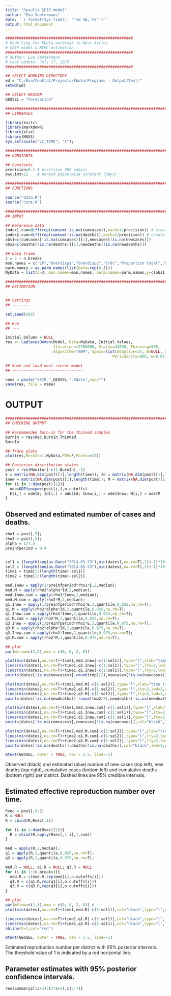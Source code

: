 ```yaml
---
title: "Results SEIR model"
author: "Eva Santermans"
date: '`r format(Sys.time(), ''%d %B, %Y'')`'
output: html_document
---
```


```r
########################################################
# Modelling the Ebola outbreak in West Africa 
# SEIR model & MCMC estimation
########################################################
# Author: Eva Santermans
# Last update: July 17, 2015
########################################################

## SELECT WORKING DIRECTORY
wd = "C:/Eva/CenStat/Projects/Ebola/Programs - Output/Test/"
setwd(wd)

## SELECT REGION
GEOSEL = "Forecariah"

```


```r
########################################################################################
## LIBRARIES

library(knitr) 
library(markdown)
library(xlsx)
library(MASS)
Sys.setlocale("LC_TIME", "C");
```

```r
########################################################################################
## CONSTANTS

## Constants
precision=0.1 # precision ODE (days)
pwc.int=21    # period piece-wise constant (days)
```

```r
########################################################################################
## FUNCTIONS

source("data.R")
source("core.R")
```

```r
########################################################################################
## INPUT 

## Reference data 
index1.cum=diff(rep(cumsum(!is.na(cumcases)),each=1/precision)) # create an index vector to show what period cumulative cases refer to
index2.cum=diff(rep(cumsum(!is.na(deaths)),each=1/precision)) # create an index vector to show what period cumulative deaths refer to
obs1=c(cumcases[!is.na(cumcases)][1],newcases[!is.na(newcases)])
obs2=c(deaths[!is.na(deaths)][1],newdeaths[!is.na(newdeaths)])

## Data frame
J = 5 + n.breaks
mon.names = c("LP","Overdisp1","Overdisp2","E(0)","Proportion fatal","Underreporting","R0",as.parm.names(list(r=rep(0,n.breaks-1))))
parm.names = as.parm.names(list(beta=rep(0,J)))
MyData = list(J=J, mon.names=mon.names, parm.names=parm.names,y=c(obs1,obs2))
```


```r
########################################################################################
## ESTIMATION


## Settings
## --------

set.seed(666)

## Run
## ---

Initial.Values = NULL
res <- LaplacesDemon(Model, Data=MyData, Initial.Values,
                     Iterations=2500000, Status=43898, Thinning=500,
                     Algorithm="AMM", Specs=list(Adaptive=25, B=NULL, n=525000,
                                               Periodicity=898, w=0.05))

## Save and load most recent model
## -------------------------------

name = paste("SEIR_",GEOSEL,".Rdata",sep="")
save(res, file = name)
```

# OUTPUT 
```r
########################################################################################
## CHECKING OUTPUT

## Recommended burn-in for the thinned samples
BurnIn = res$Rec.BurnIn.Thinned
BurnIn

```

```r
## Trace plots
plot(res,BurnIn=1,MyData,PDF=F,Parms=c(0))
```

```r
## Posterior distribution states
post = res$Monitor[-c(1:BurnIn),-1]
E = matrix(NA,dim(post)[1],length(time)); Id = matrix(NA,dim(post)[1],length(time));
Inew = matrix(NA,dim(post)[1],length(time)); M = matrix(NA,dim(post)[1],length(time));
for (i in 1:dim(post)[1]){
  ode=ODEfuncpwc(post[i,],n.cutoffs)
  E[i,] = ode$E; Id[i,] = ode$Id; Inew[i,] = ode$Inew; M[i,] = ode$M
}
```

## Observed and estimated number of cases and deaths. 
```r
rho1 = post[,5];
rho2 = post[,5];
alpha = 1/7.5
preinfperiod = 9.4


sel1 = (length(seq(as.Date("2014-05-23"),min(dates1,na.rm=T),1))-1)*10
sel2 = (length(seq(as.Date("2014-05-23"),min(dates2,na.rm=T),1))-1)*10
time1 = time[1:(length(time)-sel1)]
time2 = time[1:(length(time)-sel2)]

med.Inew = apply(1/preinfperiod*rho1*E,2,median); 
med.M = apply(rho2*alpha*Id,2,median);
med.Inew.cum = apply(rho1*Inew,2,median);
med.M.cum = apply(rho2*M,2,median);
q1.Inew = apply(1/preinfperiod*rho1*E,2,quantile,0.025,na.rm=T); 
q1.M = apply(rho2*alpha*Id,2,quantile,0.025,na.rm=T);
q1.Inew.cum = apply(rho1*Inew,2,quantile,0.025,na.rm=T);
q1.M.cum = apply(rho2*M,2,quantile,0.025,na.rm=T);
q3.Inew = apply(1/preinfperiod*rho1*E,2,quantile,0.975,na.rm=T); 
q3.M = apply(rho2*alpha*Id,2,quantile,0.975,na.rm=T);
q3.Inew.cum = apply(rho1*Inew,2,quantile,0.975,na.rm=T);
q3.M.cum = apply(rho2*M,2,quantile,0.975,na.rm=T);

## plot
par(mfrow=c(2,2),oma = c(0, 0, 2, 0)) 

plot(min(dates1,na.rm=T)+time1,med.Inew[-c(1:sel1)],type="l",xlab="time (in days)",xlim=c(min(dates),max(c(dates1,dates2)+21,na.rm=T)),ylab="cases",ylim=c(0,max(newcases[!is.na(newcases)]/tmp1)*1.2),lwd=2,col="#0571B0")
lines(min(dates1,na.rm=T)+time1,q3.Inew[-c(1:sel1)],type="l",lty=2,lwd=2,col="#0571B0")
lines(min(dates1,na.rm=T)+time1,q1.Inew[-c(1:sel1)],type="l",lty=2,lwd=2,col="#0571B0")
points(dates[!is.na(newcases)]-round(tmp1/2),newcases[!is.na(newcases)]/tmp1,col="black",lwd=1,pch=16)

plot(min(dates2,na.rm=T)+time2,med.M[-c(1:sel2)],type="l",xlab="time (in days)",xlim=c(min(dates),max(c(dates1,dates2)+21,na.rm=T)),ylab="deaths",ylim=c(0,max(newdeaths[!is.na(newdeaths)]/tmp2)*1.2),lwd=2,col="#0571B0")
lines(min(dates2,na.rm=T)+time2,q1.M[-c(1:sel2)],type="l",lty=2,lwd=2,col="#0571B0")
lines(min(dates2,na.rm=T)+time2,q3.M[-c(1:sel2)],type="l",lty=2,lwd=2,col="#0571B0")
points(dates[!is.na(newdeaths)]-round(tmp2/2),newdeaths[!is.na(newdeaths)]/tmp2,col="black",lwd=1,pch=16)

plot(min(dates1,na.rm=T)+time1,med.Inew.cum[-c(1:sel1)],type="l",xlab="time (in days)",xlim=c(min(dates),max(c(dates1,dates2)+21,na.rm=T)),ylab="cumulative cases",ylim=c(0,max(q3.Inew.cum[1:(length(time)-560)],na.rm=T)),lwd=2,col="#0571B0")
lines(min(dates1,na.rm=T)+time1,q1.Inew.cum[-c(1:sel1)],type="l",lty=2,lwd=2,col="#0571B0")
lines(min(dates1,na.rm=T)+time1,q3.Inew.cum[-c(1:sel1)],type="l",lty=2,lwd=2,col="#0571B0")
points(dates[!is.na(cumcases)],cumcases[!is.na(cumcases)],col="black",lwd=1,pch=16)

plot(min(dates2,na.rm=T)+time2,med.M.cum[-c(1:sel2)],type="l",xlab="time (in days)",xlim=c(min(dates),max(c(dates1,dates2)+21,na.rm=T)),ylab="cumulative deaths",ylim=c(0,max(q3.M.cum[1:(length(time)-560)],na.rm=T)),lwd=2,col="#0571B0")
lines(min(dates2,na.rm=T)+time2,q1.M.cum[-c(1:sel2)],type="l",lty=2,lwd=2,col="#0571B0")
lines(min(dates2,na.rm=T)+time2,q3.M.cum[-c(1:sel2)],type="l",lty=2,lwd=2,col="#0571B0")
points(dates[!is.na(deaths)],deaths[!is.na(deaths)],col="black",lwd=1,pch=16)

mtext(GEOSEL, outer = TRUE, cex = 1.5, line=-1)
```
Observed (black) and estimated (blue) number of new cases (top left), new deaths (top right), cumulative cases (bottom left) and cumulative deaths (bottom right) per district. Dashed lines are 95% credible intervals. 

## Estimated effective reproduction number over time. 
```r
Rvec = post[,6:J]
R = NULL
R = cbind(R,Rvec[,1])

for (i in 2:dim(Rvec)[2]){
  R = cbind(R,apply(Rvec[,1:i],1,sum))
}

med = apply(R,2,median); 
q1 = apply(R,2,quantile,0.025,na.rm=T); 
q3 = apply(R,2,quantile,0.975,na.rm=T); 

med.R = NULL; q1.R = NULL; q3.R = NULL
for (i in 1:(n.breaks)){
  med.R = c(med.R,rep(med[i],n.cutoffs[i]))
  q1.R = c(q1.R,rep(q1[i],n.cutoffs[i]))
  q3.R = c(q3.R,rep(q3[i],n.cutoffs[i]))
}

## plot
par(mfrow=c(1,1),oma = c(0, 0, 2, 0)) #
plot(min(dates1,na.rm=T)+time1,med.R[-c(1:sel1)],col="black",type="l",xlab="time (in days)",ylab=expression(paste(R[e],"(t)")),xlim=c(min(dates),max(c(dates1,dates2)+21,na.rm=T)),ylim=c(0,5),lwd=2)

lines(min(dates1,na.rm=T)+time1,q1.R[-c(1:sel1)],col="black",type="l",lty=2,lwd=2)
lines(min(dates1,na.rm=T)+time1,q3.R[-c(1:sel1)],col="black",type="l",lty=2,lwd=2)
abline(h=1,col="red")

mtext(GEOSEL, outer = TRUE, cex = 1.5, line=-1)
```
Estimated reproduction number per district with 95% posterior intervals. The threshold value of 1 is indicated by a red horizontal line. 

## Parameter estimates with 95% posterior confidence intervals. 
```r
res$Summary2[(J+3):(2*J+2),c(5:7)]
```
